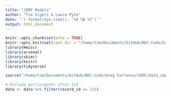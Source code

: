 ```yaml
---
title: "JDRF Models"
author: "Tim Vigers & Laura Pyle"
date: "`r format(Sys.time(), '%d %B %Y')`"
output: html_document
---
```


```r
knitr::opts_chunk$set(echo = TRUE)
knitr::opts_knit$set(root.dir = "/home/tim/Documents/GitHub/BDC-Code/Greg Forlenza/JDRF")
library(Hmisc)
library(arsenal)
library(skimr)
library(knitr)
library(tidyverse)
```

```r
source("/home/tim/Documents/GitHub/BDC-Code/Greg Forlenza/JDRF/data_import.R")
```

```r
# Exclude participants after 115
data <- data %>% filter(record_id <= 115)
```